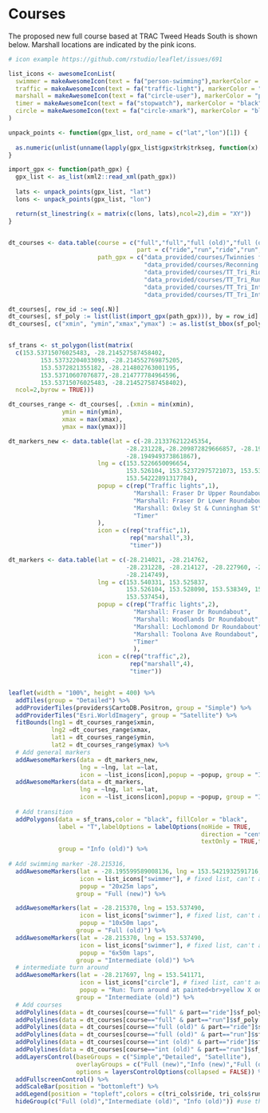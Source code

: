 # Courses {#courses}

The proposed new full course based at TRAC Tweed Heads South is shown below. Marshall locations are indicated by the pink icons.


<!-- See the [FAQ page](http://www.twintownstriathlon.org.au/?page_id=28){target="_blank"} for more info and the  [official description](http://www.twintownstriathlon.org.au/?page_id=3809){target="_blank"} of the full course. -->

```r


# icon example https://github.com/rstudio/leaflet/issues/691

list_icons <- awesomeIconList(
  swimmer = makeAwesomeIcon(text = fa("person-swimming"),markerColor = "blue"),
  traffic = makeAwesomeIcon(text = fa("traffic-light"), markerColor = "black"),
  marshall = makeAwesomeIcon(text = fa("circle-user"), markerColor = "pink"),
  timer = makeAwesomeIcon(text = fa("stopwatch"), markerColor = "black"),
  circle = makeAwesomeIcon(text = fa("circle-xmark"), markerColor = "black", iconColor = "yellow")
)

unpack_points <- function(gpx_list, ord_name = c("lat","lon")[1]) {
  
  as.numeric(unlist(unname(lapply(gpx_list$gpx$trk$trkseg, function(x) attr(x, ord_name)))))
}

import_gpx <- function(path_gpx) {
  gpx_list <- as_list(xml2::read_xml(path_gpx))
  
  lats <- unpack_points(gpx_list, "lat")
  lons <- unpack_points(gpx_list, "lon")

  return(st_linestring(x = matrix(c(lons, lats),ncol=2),dim = "XY"))
}


dt_courses <- data.table(course = c("full","full","full (old)","full (old)","int (old)","int (old)"),
                                    part = c("ride","run","ride","run","ride","run"),
                         path_gpx = c("data_provided/courses/Twinnies full proposed.gpx",
                                      "data_provided/courses/Reconning.gpx",
                                      "data_provided/courses/TT_Tri_Ride.gpx",
                                      "data_provided/courses/TT_Tri_Run.gpx",
                                      "data_provided/courses/TT_Tri_Intermediate_Ride.gpx",
                                      "data_provided/courses/TT_Tri_Intermediate_Run.gpx"))

dt_courses[, row_id := seq(.N)]
dt_courses[, sf_poly := list(list(import_gpx(path_gpx))), by = row_id]
dt_courses[, c("xmin", "ymin","xmax","ymax") := as.list(st_bbox(sf_poly[[1]])), by = row_id]


sf_trans <- st_polygon(list(matrix(
  c(153.53715076025483, -28.214527587458402, 
         153.53732204033093, -28.214552769875205, 
         153.5372821355182, -28.214802763001195, 
         153.53710607076877,-28.214777784964596, 
         153.53715076025483, -28.214527587458402),
  ncol=2,byrow = TRUE)))

dt_courses_range <- dt_courses[, .(xmin = min(xmin),
               ymin = min(ymin),
               xmax = max(xmax),
               ymax = max(ymax))]

dt_markers_new <- data.table(lat = c(-28.213376212245354, 
                                 -28.231228,-28.209872829666857, -28.19393845224043,
                                 -28.194949373861867),
                         lng = c(153.5226650096654,
                                 153.526104, 153.52372975721073, 153.53884997902225,
                                 153.54222891317784),
                         popup = c(rep("Traffic lights",1),
                                   "Marshall: Fraser Dr Upper Roundabout",
                                   "Marshall: Fraser Dr Lower Roundabout",
                                   "Marshall: Oxley St & Cunningham St",
                                   "Timer"
                         ),
                         icon = c(rep("traffic",1),
                                  rep("marshall",3),
                                  "timer"))

dt_markers <- data.table(lat = c(-28.214021, -28.214762,
                                 -28.231228, -28.214127, -28.227960, -28.216583,
                                 -28.214749),
                         lng = c(153.540331, 153.525837,
                                 153.526104, 153.528090, 153.538349, 153.541749,
                                 153.537454),
                         popup = c(rep("Traffic lights",2),
                                   "Marshall: Fraser Dr Roundabout",
                                   "Marshall: Woodlands Dr Roundabout",
                                   "Marshall: Lochlomond Dr Roundabout",
                                   "Marshall: Toolona Ave Roundabout",
                                   "Timer"
                                   ),
                         icon = c(rep("traffic",2),
                                  rep("marshall",4),
                                  "timer"))


leaflet(width = "100%", height = 400) %>% 
  addTiles(group = "Detailed") %>% 
  addProviderTiles(providers$CartoDB.Positron, group = "Simple") %>% 
  addProviderTiles("Esri.WorldImagery", group = "Satellite") %>% 
  fitBounds(lng1 = dt_courses_range$xmin,
            lng2 =dt_courses_range$xmax,
            lat1 = dt_courses_range$ymin,
            lat2 = dt_courses_range$ymax) %>% 
  # Add general markers
  addAwesomeMarkers(data = dt_markers_new,
                    lng = ~lng, lat =~lat,
                    icon = ~list_icons[icon],popup = ~popup, group = "Info (new)") %>% 
  addAwesomeMarkers(data = dt_markers,
                    lng = ~lng, lat =~lat,
                    icon = ~list_icons[icon],popup = ~popup, group = "Info (old)") %>% 
  
  # Add transition
  addPolygons(data = sf_trans,color = "black", fillColor = "black",
              label = "T",labelOptions = labelOptions(noHide = TRUE,
                                                      direction = "center",
                                                      textOnly = TRUE,textsize = "20px"),
              group = "Info (old)") %>% 
  
# Add swimming marker -28.215316, 
  addAwesomeMarkers(lat = -28.195599589008136, lng = 153.5421932591716,
                    icon = list_icons["swimmer"], # fixed list, can't accept hex
                    popup = "20x25m laps",
                   group = "Full (new)") %>%

  addAwesomeMarkers(lat = -28.215370, lng = 153.537490,
                    icon = list_icons["swimmer"], # fixed list, can't accept hex
                    popup = "10x50m laps",
                   group = "Full (old)") %>%
  addAwesomeMarkers(lat = -28.215370, lng = 153.537490,
                    icon = list_icons["swimmer"], # fixed list, can't accept hex
                    popup = "6x50m laps",
                   group = "Intermediate (old)") %>%
  # intermediate turn around
  addAwesomeMarkers(lat = -28.217697, lng = 153.541171,
                    icon = list_icons["circle"], # fixed list, can't accept hex
                    popup = "Run: Turn around at painted<br>yellow X on road",
                   group = "Intermediate (old)") %>%
  # Add courses
  addPolylines(data = dt_courses[course=="full" & part=="ride"]$sf_poly[[1]], color = tri_cols$ride, group = "Full (new)") %>% 
  addPolylines(data = dt_courses[course=="full" & part=="run"]$sf_poly[[1]], color = tri_cols$run, group = "Full (new)") %>% 
  addPolylines(data = dt_courses[course=="full (old)" & part=="ride"]$sf_poly[[1]], color = tri_cols$ride, group = "Full (old)") %>% 
  addPolylines(data = dt_courses[course=="full (old)" & part=="run"]$sf_poly[[1]], color = tri_cols$run, group = "Full (old)") %>% 
  addPolylines(data = dt_courses[course=="int (old)" & part=="ride"]$sf_poly[[1]], color = tri_cols$ride, group = "Intermediate (old)",popup = "2 laps") %>% 
  addPolylines(data = dt_courses[course=="int (old)" & part=="run"]$sf_poly[[1]], color = tri_cols$run, group = "Intermediate (old)") %>% 
  addLayersControl(baseGroups = c("Simple","Detailed", "Satellite"),
                   overlayGroups = c("Full (new)","Info (new)","Full (old)","Intermediate (old)","Info (old)"),
                   options = layersControlOptions(collapsed = FALSE)) %>% 
  addFullscreenControl() %>% 
  addScaleBar(position = "bottomleft") %>% 
  addLegend(position = "topleft",colors = c(tri_cols$ride, tri_cols$run),labels = c("Ride","Run")) %>%
  hideGroup(c("Full (old)","Intermediate (old)", "Info (old)")) #use this to choose set which layers are initially visible

```
